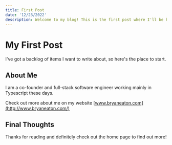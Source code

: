 ```yaml
---
title: First Post
date: '12/23/2022'
description: Welcome to my blog! This is the first post where I'll be kicking off my content.
---
```


# My First Post

I've got a backlog of items I want to write about, so here's the place to start.

## About Me

I am a co-founder and full-stack software engineer working mainly in Typescript these days.

Check out more about me on my website [www.bryaneaton.com](http://www.bryaneaton.com/)

## Final Thoughts

Thanks for reading and definitely check out the home page to find out more!
